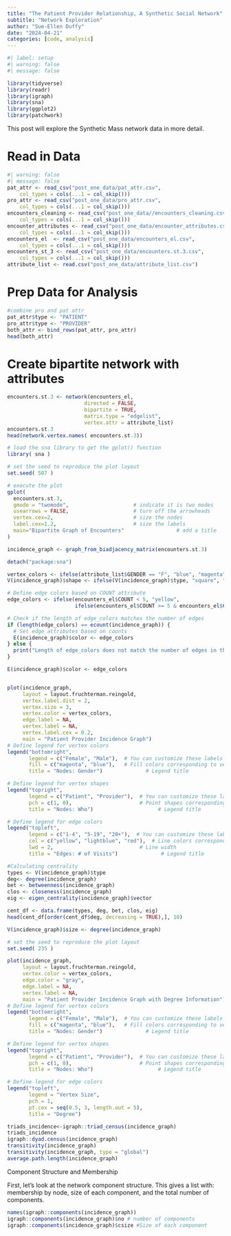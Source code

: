 ```yaml
---
title: "The Patient Provider Relationship, A Synthetic Social Network"
subtitle: "Network Exploration"
author: "Sue-Ellen Duffy"
date: "2024-04-21"
categories: [code, analysis]
---
```


```r
#| label: setup
#| warning: false
#| message: false

library(tidyverse)
library(readr)
library(igraph)
library(sna)
library(ggplot2)
library(patchwork)
```

This post will explore the Synthetic Mass network data in more detail.

# Read in Data
```r
#| warning: false
#| message: false
pat_attr <- read_csv("post_one_data/pat_attr.csv", 
    col_types = cols(...1 = col_skip()))
pro_attr <- read_csv("post_one_data/pro_attr.csv", 
    col_types = cols(...1 = col_skip()))
encounters_cleaning <- read_csv("post_one_data//encounters_cleaning.csv", 
    col_types = cols(...1 = col_skip()))
encounter_attributes <- read_csv("post_one_data/encounter_attributes.csv", 
    col_types = cols(...1 = col_skip()))
encounters_el  <- read_csv("post_one_data/encounters_el.csv", 
    col_types = cols(...1 = col_skip()))
encounters_st_3 <- read_csv("post_one_data/encounters.st.3.csv", 
    col_types = cols(...1 = col_skip()))
attribute_list <- read.csv("post_one_data/attribute_list.csv")
```
# Prep Data for Analysis
```r
#combine pro and pat attr
pat_attr$type <- "PATIENT"
pro_attr$type <- "PROVIDER"
both_attr <- bind_rows(pat_attr, pro_attr)
head(both_attr)
```

# Create bipartite network with attributes
```r
encounters.st.3 <- network(encounters_el,
                         directed = FALSE,
                         bipartite = TRUE,
                         matrix.type = "edgelist",
                         vertex.attr = attribute_list)
encounters.st.3
head(network.vertex.names( encounters.st.3))

```


```r
# load the sna library to get the gplot() function
library( sna )

# set the seed to reproduce the plot layout
set.seed( 507 )

# execute the plot
gplot(
  encounters.st.3,             
  gmode = "twomode",                     # indicate it is two modes
  usearrows = FALSE,                     # turn off the arrowheads
  vertex.cex=2,                          # size the nodes     
  label.cex=1.2,                         # size the labels
  main="Bipartite Graph of Encounters"                 # add a title
)

```


```r
incidence_graph <- graph_from_biadjacency_matrix(encounters.st.3)
```


```r
detach("package:sna")
```

```r
vertex_colors <- ifelse(attribute_list$GENDER == "F", "blue", "magenta")
V(incidence_graph)$shape <- ifelse(V(incidence_graph)$type, "square", "circle")

# Define edge colors based on COUNT attribute
edge_colors <- ifelse(encounters_el$COUNT < 5, "yellow", 
                      ifelse(encounters_el$COUNT >= 5 & encounters_el$COUNT <= 19, "lightblue", "red"))

# Check if the length of edge_colors matches the number of edges
if (length(edge_colors) == ecount(incidence_graph)) {
  # Set edge attributes based on counts
  E(incidence_graph)$color <- edge_colors
} else {
  print("Length of edge_colors does not match the number of edges in the graph.")
}

E(incidence_graph)$color <- edge_colors


plot(incidence_graph,
     layout = layout.fruchterman.reingold, 
     vertex.label.dist = 2, 
     vertex.size = 3, 
     vertex.color = vertex_colors,
     edge.label = NA,
     vertex.label = NA,
     vertex.label.cex = 0.2, 
     main = "Patient Provider Incidence Graph")
# Define legend for vertex colors
legend("bottomright",
       legend = c("Female", "Male"),  # You can customize these labels
       fill = c("magenta", "blue"),   # Fill colors corresponding to vertex colors
       title = "Nodes: Gender")              # Legend title

# Define legend for vertex shapes
legend("topright",
       legend = c("Patient", "Provider"),  # You can customize these labels
       pch = c(1, 0),                      # Point shapes corresponding to vertex shapes
       title = "Nodes: Who")                     # Legend title

# Define legend for edge colors
legend("topleft",
       legend = c("1-4", "5-19", "20+"),  # You can customize these labels
       col = c("yellow", "lightblue", "red"),  # Line colors corresponding to edge colors
       lwd = 2,                            # Line width
       title = "Edges: # of Visits")              # Legend title

```

```r

#Calculating centrality
types <- V(incidence_graph)$type
deg<- degree(incidence_graph)
bet <- betweenness(incidence_graph)
clos <- closeness(incidence_graph)
eig <- eigen_centrality(incidence_graph)$vector

cent_df <- data.frame(types, deg, bet, clos, eig)
head(cent_df[order(cent_df$deg, decreasing = TRUE),], 10)

```


```r
V(incidence_graph)$size <- degree(incidence_graph)

# set the seed to reproduce the plot layout
set.seed( 235 )

plot(incidence_graph, 
     layout = layout.fruchterman.reingold, 
     vertex.color = vertex_colors,
     edge.color = "gray",
     edge.label = NA,
     vertex.label = NA,
     main = "Patient Provider Incidence Graph with Degree Information")
# Define legend for vertex colors
legend("bottomright",
       legend = c("Female", "Male"),  # You can customize these labels
       fill = c("magenta", "blue"),   # Fill colors corresponding to vertex colors
       title = "Nodes: Gender")              # Legend title

# Define legend for vertex shapes
legend("topright",
       legend = c("Patient", "Provider"),  # You can customize these labels
       pch = c(1, 0),                      # Point shapes corresponding to vertex shapes
       title = "Nodes: Who")                     # Legend title

# Define legend for edge colors
legend("topleft", 
       legend = "Vertex Size", 
       pch = 1, 
       pt.cex = seq(0.5, 3, length.out = 5), 
       title = "Degree")
```





```r
triads_incidence<-igraph::triad_census(incidence_graph)
triads_incidence
igraph::dyad.census(incidence_graph)
transitivity(incidence_graph)
transitivity(incidence_graph, type = "global")
average.path.length(incidence_graph)
```

Component Structure and Membership

First, let's look at the network component structure. This gives a list with: membership by node, size of each component, and the total number of components.

```r
names(igraph::components(incidence_graph))
igraph::components(incidence_graph)$no # number of components
igraph::components(incidence_graph)$csize #Size of each component
```





